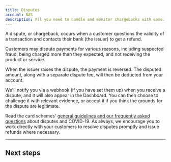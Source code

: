 ```yaml
---
title: Disputes
account: NAS
description: All you need to handle and monitor chargebacks with ease.
---
```


A dispute, or chargeback, occurs when a customer questions the validity of a transaction and contacts their bank (the issuer) to get a refund.

Customers may dispute payments for various reasons, including suspected fraud, being charged more than they expected, and not receiving the product or service.

When the issuer raises the dispute, the payment is reversed. The disputed amount, along with a separate dispute fee, will then be deducted from your account.

We'll notify you via a webhook (if you have set them up) when you receive a dispute, and it will also appear in the Dashboard. You can then choose to challenge it with relevant evidence, or accept it if you think the grounds for the dispute are legitimate.

<TipBox variant="note" title="COVID-19">

Read the card schemes' [general guidelines and our frequently asked questions](/risk-management/disputes/disputes-and-covid-19) about disputes and COVID-19. As always, we encourage you to work directly with your customers to resolve disputes promptly and issue refunds where necessary.

</TipBox>

---

## Next steps




